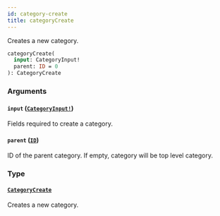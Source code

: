 ```yaml
---
id: category-create
title: categoryCreate
---
```


Creates a new category.

```graphql
categoryCreate(
  input: CategoryInput!
  parent: ID = 0
): CategoryCreate

```

### Arguments

#### `input` ([`CategoryInput!`](/api-reference/inputs/category-input.mdx))

Fields required to create a category.

#### `parent` ([`ID`](/api-reference/scalars/id.mdx))

ID of the parent category. If empty, category will be top level category.

### Type

#### [`CategoryCreate`](/api-reference/objects/category-create.mdx)

Creates a new category.
